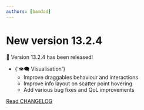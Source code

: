 ```yaml
---
authors: [bamdad]
---
```


# New version 13.2.4

🎉 Version 13.2.4 has been released!

<ul>
  <li>
    {'👁️‍🗨️ Visualisation'}
    <ul>
      <li>Improve draggables behaviour and interactions</li>
      <li>Improve info layout on scatter point hovering</li>
      <li>Add various bug fixes and QoL improvements</li>
    </ul>
  </li>
</ul>

[Read CHANGELOG](https://github.com/sound-scape-explorer/sound-scape-explorer/blob/main/CHANGELOG.md#1324-2024-04-18)
